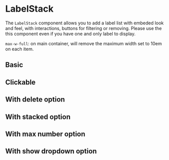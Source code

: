 

# LabelStack

The `LabelStack` component allows you to add a label list with embeded look and feel, with interactions, buttons for filtering or removing. Please use the this component even if you have one and only label to display.

`max-w-full`: on main container, will remove the maximum width set to 10em on each item.

## Basic

<Canvas withSource="open">
    <Story id="components-labelstack--basic" />
</Canvas>

## Clickable

<Canvas>
    <Story id="components-labelstack--clickable" />
</Canvas>

## With delete option

<Canvas>
    <Story id="components-labelstack--with-delete" />
</Canvas>

## With stacked option

<Canvas>
    <Story id="components-labelstack--stacked" />
</Canvas>

## With max number option

<Canvas>
    <Story id="components-labelstack--max" />
</Canvas>

## With show dropdown option

<Canvas>
    <Story id="components-labelstack--dropdown" />
</Canvas>

<div class="hidden">
    <Primary />
</div>

<ArgTypes of={LabelStack} />

